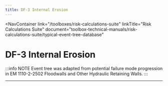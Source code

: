 ```yaml
---
title: DF-3 Internal Erosion
---
```



<NavContainer
  link="/toolboxes/risk-calculations-suite"
  linkTitle="Risk Calculations Suite"
  document="toolbox-technical-manuals/risk-calculations-suite/typical-event-tree-database"
></NavContainer>

# DF-3 Internal Erosion

:::info NOTE
Event tree was adapted from potential failure mode progression in EM 1110-2-2502 Floodwalls and Other Hydraulic Retaining Walls.
:::

<EventTree base="df-3-internal-erosion" />

---
